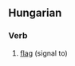 ==Hungarian==

===Verb===
{{infl|hu|verb}}

# [[flag]] (signal to)

{{tbot entry|Hungarian|flag|2007|November}}